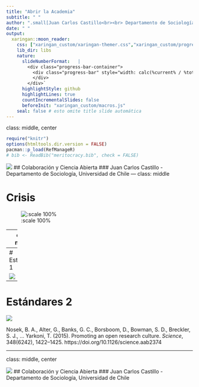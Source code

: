 ```yaml
---
title: "Abrir la Academia"
subtitle: " "
author: ".small[Juan Carlos Castillo<br><br> Departamento de Sociología - UCH / COES <br><br>]"
date: " "
output:
  xaringan::moon_reader:
    css: ["xaringan_custom/xaringan-themer.css","xaringan_custom/progress-bar.css","https://cdnjs.cloudflare.com/ajax/libs/animate.css/3.7.0/animate.min.css"]
    lib_dir: libs
    nature:
      slideNumberFormat:   |
        <div class="progress-bar-container">
          <div class="progress-bar" style="width: calc(%current% / %total% * 100%);">
          </div>
        </div>`
      highlightStyle: github
      highlightLines: true
      countIncrementalSlides: false
      beforeInit: "xaringan_custom/macros.js"
    seal: false # esto omite title slide automática
---
```

class: middle, center

```r
require("knitr")
options(htmltools.dir.version = FALSE)
pacman::p_load(RefManageR)
# bib <- ReadBib("meritocracy.bib", check = FALSE)
```

<!---
About macros.js: permite escalar las imágenes como [:scale 50%](path to image), hay si que grabar ese archivo js en el directorio.
--->

![](images/coes_blanco_esp.jpg)
## Colaboración y Ciencia Abierta
### Juan Carlos Castillo - Departamento de Sociología, Universidad de Chile
---
class: middle

# Crisis

![:scale 100%](images/crisis.png)

---
class: middle


![](images/flujo.png)

---
# Estándares 1


![](images/standards1.png)

---
# Estándares 2 


![](images/standards2.png)


Nosek, B. A., Alter, G., Banks, G. C., Borsboom, D., Bowman, S. D., Breckler, S. J., … Yarkoni, T. (2015). Promoting an open research culture. _Science_, 348(6242), 1422–1425. https://doi.org/10.1126/science.aab2374


---
class: middle, center

![](images/coes_blanco_esp.jpg)
## Colaboración y Ciencia Abierta
### Juan Carlos Castillo - Departamento de Sociología, Universidad de Chile